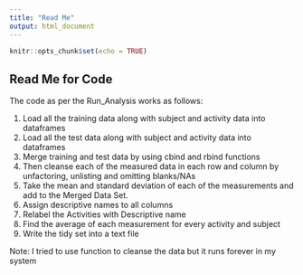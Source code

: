 ---
title: "Read Me"
output: html_document
---

```{r setup, include=FALSE}
knitr::opts_chunk$set(echo = TRUE)
```

## Read Me for Code



The code as per the Run_Analysis works as follows:

1. Load all the training data along with subject and activity data into dataframes
2. Load all the test data along with subject and activity data into dataframes
3. Merge training and test data by using cbind and rbind functions
4. Then cleanse each of the measured data in each row and column by unfactoring, unlisting and omitting blanks/NAs
5. Take the mean and standard deviation of each of the measurements and add to the Merged Data Set.
6. Assign descriptive names to all columns
7. Relabel the Activities with Descriptive name
8. Find the average of each measurement for every activity and subject 
9. Write the tidy set into a text file

Note: I tried to use function to cleanse the data but it runs forever in my system
